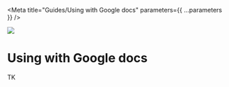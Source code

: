 
<Meta title="Guides/Using with Google docs" parameters={{ ...parameters }} />

![](https://graphics.thomsonreuters.com/style-assets/images/logos/reuters-graphics-logo/svg/graphics-logo-color-dark.svg)

# Using with Google docs

TK
